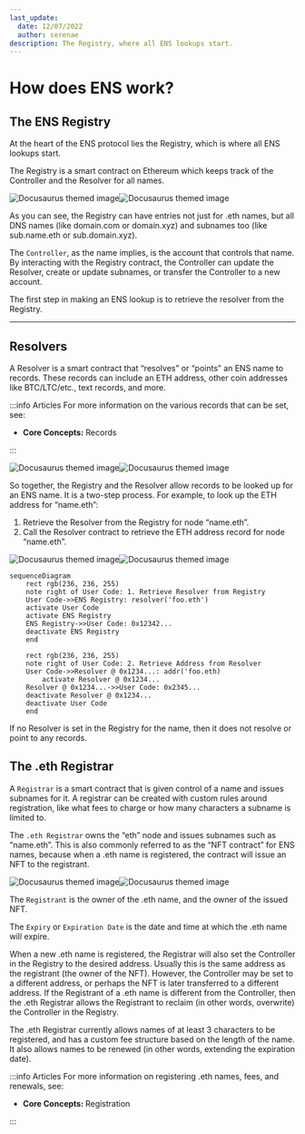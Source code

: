 ```yaml
---
last_update:
  date: 12/07/2022
  author: serenae
description: The Registry, where all ENS lookups start.
---
```


# How does ENS work?
## The ENS Registry
At the heart of the ENS protocol lies the Registry, which is where all ENS lookups start.

The Registry is a smart contract on Ethereum which keeps track of the Controller and the Resolver for all names.

![Docusaurus themed image](/img/how-ens-works-light-1.jpg#gh-light-mode-only)![Docusaurus themed image](/img/how-ens-works-dark-1.jpg#gh-dark-mode-only)

As you can see, the Registry can have entries not just for .eth names, but all DNS names (like domain.com or domain.xyz) and subnames too (like sub.name.eth or sub.domain.xyz).

The `Controller`, as the name implies, is the account that controls that name. By interacting with the Registry contract, the Controller can update the Resolver, create or update subnames, or transfer the Controller to a new account.

The first step in making an ENS lookup is to retrieve the resolver from the Registry.

-----

## Resolvers
A Resolver is a smart contract that “resolves” or “points” an ENS name to records. These records can include an ETH address, other coin addresses like BTC/LTC/etc., text records, and more. 

:::info Articles
For more information on the various records that can be set, see:
 - <Link to="/docs/core/records/"><b>Core Concepts:</b> Records</Link>
:::


![Docusaurus themed image](/img/how-ens-works-light-2.jpg#gh-light-mode-only)![Docusaurus themed image](/img/how-ens-works-dark-2.jpg#gh-dark-mode-only)

So together, the Registry and the Resolver allow records to be looked up for an ENS name. It is a two-step process. For example, to look up the ETH address for “name.eth”:

 1. Retrieve the Resolver from the Registry for node “name.eth”.
 1. Call the Resolver contract to retrieve the ETH address record for node “name.eth”.
 
![Docusaurus themed image](/img/how-ens-works-light-3.jpg#gh-light-mode-only)![Docusaurus themed image](/img/how-ens-works-dark-3.jpg#gh-dark-mode-only)

```mermaid
sequenceDiagram
    rect rgb(236, 236, 255)
    note right of User Code: 1. Retrieve Resolver from Registry
    User Code->>ENS Registry: resolver('foo.eth')
    activate User Code
    activate ENS Registry
    ENS Registry->>User Code: 0x12342...
    deactivate ENS Registry
    end

    rect rgb(236, 236, 255)
    note right of User Code: 2. Retrieve Address from Resolver
    User Code->>Resolver @ 0x1234...: addr('foo.eth)
        activate Resolver @ 0x1234...
    Resolver @ 0x1234...->>User Code: 0x2345...
    deactivate Resolver @ 0x1234...
    deactivate User Code
    end
```

If no Resolver is set in the Registry for the name, then it does not resolve or point to any records.

## The .eth Registrar
A `Registrar` is a smart contract that is given control of a name and issues subnames for it. A registrar can be created with custom rules around registration, like what fees to charge or how many characters a subname is limited to.

The `.eth Registrar` owns the “eth” node and issues subnames such as “name.eth”. This is also commonly referred to as the “NFT contract” for ENS names, because when a .eth name is registered, the contract will issue an NFT to the registrant.

![Docusaurus themed image](/img/how-ens-works-light-4.jpg#gh-light-mode-only)![Docusaurus themed image](/img/how-ens-works-dark-4.jpg#gh-dark-mode-only)

The `Registrant` is the owner of the .eth name, and the owner of the issued NFT.

The `Expiry` or `Expiration Date` is the date and time at which the .eth name will expire.

When a new .eth name is registered, the Registrar will also set the Controller in the Registry to the desired address. Usually this is the same address as the registrant (the owner of the NFT). However, the Controller may be set to a different address, or perhaps the NFT is later transferred to a different address. If the Registrant of a .eth name is different from the Controller, then the .eth Registrar allows the Registrant to reclaim (in other words, overwrite) the Controller in the Registry.

The .eth Registrar currently allows names of at least 3 characters to be registered, and has a custom fee structure based on the length of the name. It also allows names to be renewed (in other words, extending the expiration date).

:::info Articles
For more information on registering .eth names, fees, and renewals, see:
 - <Link to="/docs/core/registration/"><b>Core Concepts: </b>Registration</Link>
:::
